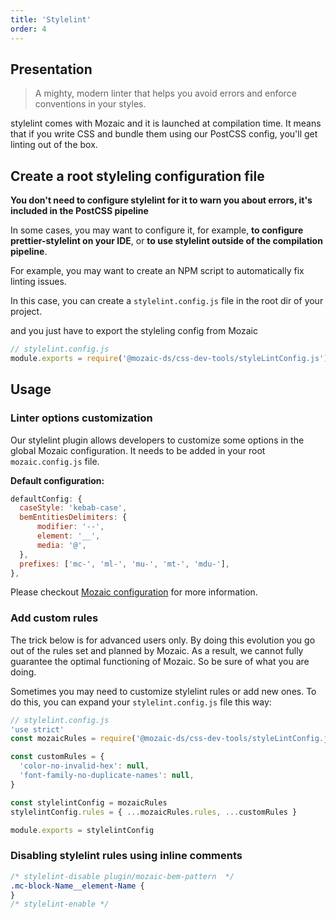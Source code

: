 ```yaml
---
title: 'Stylelint'
order: 4
---
```


## Presentation

> A mighty, modern linter that helps you avoid errors and enforce conventions in your styles.

<Highlight>

stylelint comes with Mozaic and it is launched at compilation time. It means that if you write CSS and bundle them using our PostCSS config, you'll get linting out of the box.

</Highlight>

## Create a root styleling configuration file

<Highlight type="tips">

**You don't need to configure stylelint for it to warn you about errors, it's included in the PostCSS pipeline**

In some cases, you may want to configure it, for example, **to configure prettier-stylelint on your IDE**, or **to use stylelint outside of the compilation pipeline**.

</Highlight>

For example, you may want to create an NPM script to automatically fix linting issues.

In this case, you can create a `stylelint.config.js` file in the root dir of your project.

and you just have to export the styleling config from Mozaic

```js
// stylelint.config.js
module.exports = require('@mozaic-ds/css-dev-tools/styleLintConfig.js')
```

## Usage

### Linter options customization

Our stylelint plugin allows developers to customize some options in the global Mozaic configuration.
It needs to be added in your root `mozaic.config.js` file.

**Default configuration:**

```js
defaultConfig: {
  caseStyle: 'kebab-case',
  bemEntitiesDelimiters: {
      modifier: '--',
      element: '__',
      media: '@',
  },
  prefixes: ['mc-', 'ml-', 'mu-', 'mt-', 'mdu-'],
},
```

<Highlight title="More informations here">

Please checkout [Mozaic configuration](/GetStarted/Developers/Configuration/#stylelint-options-) for more information.

</Highlight>

### Add custom rules

<Highlight type="warning" title="Only for advanced users">
  The trick below is for advanced users only. By doing this evolution you go out
  of the rules set and planned by Mozaic. As a result, we cannot fully guarantee
  the optimal functioning of Mozaic. So be sure of what you are doing.
</Highlight>

Sometimes you may need to customize stylelint rules or add new ones. To do this, you can expand your `stylelint.config.js` file this way:

```js
// stylelint.config.js
'use strict'
const mozaicRules = require('@mozaic-ds/css-dev-tools/styleLintConfig.js')

const customRules = {
  'color-no-invalid-hex': null,
  'font-family-no-duplicate-names': null,
}

const stylelintConfig = mozaicRules
stylelintConfig.rules = { ...mozaicRules.rules, ...customRules }

module.exports = stylelintConfig
```

### Disabling stylelint rules using inline comments

```scss
/* stylelint-disable plugin/mozaic-bem-pattern  */
.mc-block-Name__element-Name {
}
/* stylelint-enable */
```
